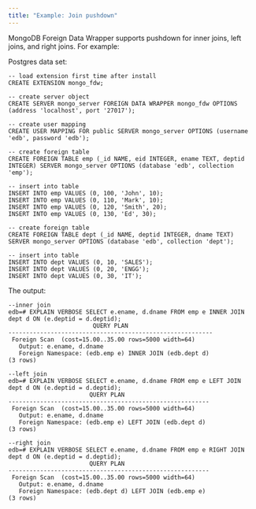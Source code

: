 ```yaml
---
title: "Example: Join pushdown"
---
```


MongoDB Foreign Data Wrapper supports pushdown for inner joins, left joins, and right joins. For example:

Postgres data set:

```text
-- load extension first time after install
CREATE EXTENSION mongo_fdw;

-- create server object
CREATE SERVER mongo_server FOREIGN DATA WRAPPER mongo_fdw OPTIONS (address 'localhost', port '27017');

-- create user mapping
CREATE USER MAPPING FOR public SERVER mongo_server OPTIONS (username 'edb', password 'edb');

-- create foreign table
CREATE FOREIGN TABLE emp (_id NAME, eid INTEGER, ename TEXT, deptid INTEGER) SERVER mongo_server OPTIONS (database 'edb', collection 'emp');

-- insert into table
INSERT INTO emp VALUES (0, 100, 'John', 10);
INSERT INTO emp VALUES (0, 110, 'Mark', 10);
INSERT INTO emp VALUES (0, 120, 'Smith', 20);
INSERT INTO emp VALUES (0, 130, 'Ed', 30);

-- create foreign table
CREATE FOREIGN TABLE dept (_id NAME, deptid INTEGER, dname TEXT) SERVER mongo_server OPTIONS (database 'edb', collection 'dept');

-- insert into table
INSERT INTO dept VALUES (0, 10, 'SALES');
INSERT INTO dept VALUES (0, 20, 'ENGG');
INSERT INTO dept VALUES (0, 30, 'IT');
```

The output:
```
--inner join
edb=# EXPLAIN VERBOSE SELECT e.ename, d.dname FROM emp e INNER JOIN dept d ON (e.deptid = d.deptid);
                        QUERY PLAN                        
----------------------------------------------------------
 Foreign Scan  (cost=15.00..35.00 rows=5000 width=64)
   Output: e.ename, d.dname
   Foreign Namespace: (edb.emp e) INNER JOIN (edb.dept d)
(3 rows)

--left join
edb=# EXPLAIN VERBOSE SELECT e.ename, d.dname FROM emp e LEFT JOIN dept d ON (e.deptid = d.deptid);
                       QUERY PLAN                        
---------------------------------------------------------
 Foreign Scan  (cost=15.00..35.00 rows=5000 width=64)
   Output: e.ename, d.dname
   Foreign Namespace: (edb.emp e) LEFT JOIN (edb.dept d)
(3 rows)

--right join
edb=# EXPLAIN VERBOSE SELECT e.ename, d.dname FROM emp e RIGHT JOIN dept d ON (e.deptid = d.deptid);
                       QUERY PLAN                        
---------------------------------------------------------
 Foreign Scan  (cost=15.00..35.00 rows=5000 width=64)
   Output: e.ename, d.dname
   Foreign Namespace: (edb.dept d) LEFT JOIN (edb.emp e)
(3 rows)

   ```